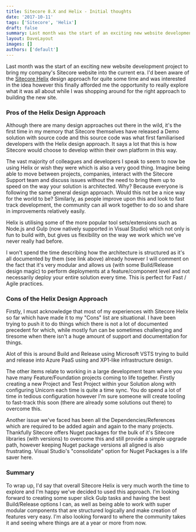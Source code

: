 ```yaml
---
title: Sitecore 8.X and Helix - Initial thoughts
date: '2017-10-11'
tags: ['Sitecore', 'Helix']
draft: false
summary: Last month was the start of an exciting new website development project to bring my company's Sitecore website into the current era. I'd been aware of the [Sitecore Helix](http://helix.sitecore.net/) design approach for quite some time and was interested in the idea however this finally afforded me the opportunity to really explore what it was all about while I was shopping around for the right approach to building the new site.
layout: DaveLayout
images: []
authors: ['default']
---
```


Last month was the start of an exciting new website development project to bring my company's Sitecore website into the current era. I'd been aware of the [Sitecore Helix](http://helix.sitecore.net/) design approach for quite some time and was interested in the idea however this finally afforded me the opportunity to really explore what it was all about while I was shopping around for the right approach to building the new site.

### Pros of the Helix Design Approach

Although there are many design approaches out there in the wild, it's the first time in my memory that Sitecore themselves have released a Demo solution with source code and this source code was what first familiarised developers with the Helix design approach. It says a lot that this is how Sitecore would choose to develop within their own platform in this way.

The vast majority of colleagues and developers I speak to seem to now be using Helix or wish they were which is also a very good thing. Imagine being able to move between projects, companies, interact with the Sitecore Support team and discuss issues without the need to bring them up to speed on the way your solution is architected. Why? Because everyone is following the same general design approach. Would this not be a nice way for the world to be? Similarly, as people improve upon this and look to fast track development, the community can all work together to do so and share in improvements relatively easily.

Helix is utilising some of the more popular tool sets/extensions such as Node.js and Gulp (now natively supported in Visual Studio) which not only is fun to build with, but gives us flexibility on the way we work which we've never really had before.

I won't spend the time describing how the architecture is structured as it's all documented by them (see link above) already however I will comment on the fact that it's very modular and allows us (with some Build/Release design magic) to perform deployments at a feature/component level and not necessarily deploy your entire solution every time. This is perfect for Fast / Agile practices.

### Cons of the Helix Design Approach

Firstly, I must acknowledge that most of my experiences with Sitecore Helix so far which have made it to my "Cons" list are situational. I have been trying to push it to do things which there is not a lot of documented precedent for which, while mostly fun can be sometimes challenging and tiresome when there isn't a huge amount of support and documentation for things.

Alot of this is around Build and Release using Microsoft VSTS trying to build and release into Azure PaaS using and XP1-like infrastructure design.

The other items relate to working in a large development team where you have many Feature/Foundation projects coming to life together. Firstly creating a new Project and Test Project within your Solution along with configuring Unicorn each time is quite a time sync. You do spend a lot of time in tedious configuration however I'm sure someone will create tooling to fast-track this soon (there are already some solutions out there) to overcome this.

Another issue we've faced has been all the Dependencies/References which are required to be added again and again to the many projects. Thankfully Sitecore offers Nuget packages for the bulk of it's Sitecore libraries (with versions) to overcome this and still provide a simple upgrade path, however keeping Nuget package versions all aligned is also frustrating. Visual Studio's "consolidate" option for Nuget Packages is a life saver here.

### Summary
To wrap up, I'd say that overall Sitecore Helix is very much worth the time to explore and I'm happy we've decided to used this approach. I'm looking forward to creating some super slick Gulp tasks and having the best Build/Release options I can, as well as being able to work with super modular components that are structured logically and make creation of features very easy. I'm also looking forward to where the community takes it and seeing where things are at a year or more from now.